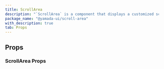 ```yaml
---
title: ScrollArea
description: "`ScrollArea` is a component that displays a customized scrollbar."
package_name: "@yamada-ui/scroll-area"
with_description: true
tab: Props
---
```


## Props

### ScrollArea Props

<PropsCard
  name="innerProps"
  type='HTMLUIProps<"div">'
  description="Props for inner element."
/>
<PropsCard
  name="onScrollPositionChange"
  type="({ x, y }: { x: number; y: number }) => void"
  description="Callback function for when the scroll position changes."
/>
<PropsCard
  name="scrollHideDelay"
  type="number"
  description="Delay in milliseconds before scrollbars are hidden."
/>
<PropsCard
  name="type"
  type='"always" | "scroll" | "hover" | "never"'
  description="Scrollbar visibility type."
/>
